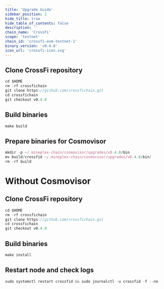 ```yaml
---
title: 'Upgrade Guide'
sidebar_position: 2
hide_title: true
hide_table_of_contents: false
description: ''
chain_name: 'CrossFi'
scope: 'testnet'
chain_id: 'crossfi-evm-testnet-1'
binary_version: 'v0.4.0'
icon_url: 'crossfi-icon.svg'
---
```



<PageTitle
  iconUrl="img/crossfi-icon.svg"
  title="CrossFi Upgrade Guide"
  chainId="crossfi-evm-testnet-1"
  version="v0.4.0"
/>

## Clone CrossFi repository

```js
cd $HOME
rm -rf crossfichain
git clone https://github.com/crossfichain.git
cd crossfichain
git checkout v0.4.0
```

## Build binaries

```js
make build
```

## Prepare binaries for Cosmovisor

```js
mkdir -p ~/.mineplex-chain/cosmovisor/upgrades/v0.4.0/bin
mv build/crossfid ~/.mineplex-chain/cosmovisor/upgrades/v0.4.0/bin/
rm -rf build
```

# Without Cosmovisor

## Clone CrossFi repository

```js
cd $HOME
rm -rf crossfichain
git clone https://github.com/crossfichain.git
cd crossfichain
git checkout v0.4.0
```

## Build binaries

```js
make install
```

## Restart node and check logs

```js
sudo systemctl restart crossfid && sudo journalctl -u crossfid -f --no-hostname -o cat
```
